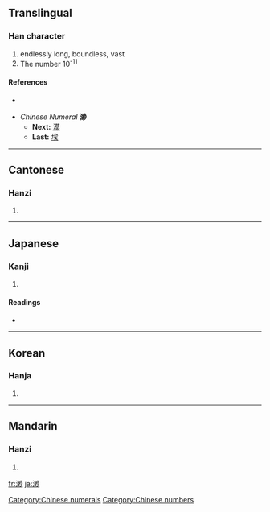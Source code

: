 ==Translingual==

===Han character===
{{Han char|rn=85|rad=水|as=09|sn=12|four=3912<sub>0</sub>|canj=水月山竹 (EBUH)}}

# endlessly long, boundless, vast
# The number 10<sup>-11</sup>

====References====
* {{Han ref|kx=0635.170|dkj=17794|dj=1043.020|hdz=31673.120|uh=6E3A|ud=28218|bh=B4F9|bd=46329}}

* ''Chinese Numeral'' '''渺'''
** '''Next:''' [[漠]]
** '''Last:''' [[埃]]

[[Category:Chinese numerals]]
[[Category:Chinese numbers]]
----

==Cantonese==

===Hanzi===
{{yue-hanzi|jyut=|y=miu5}}

# {{defn|Cantonese}}

----

==Japanese==

===Kanji===
{{ja-kanji|grade=|rs=水09}}

# {{defn|Japanese}}

====Readings====
* {{ja-readings|on=[[びょう]] (byō)|kun=[[ひろい]] (hiroi), [[はるか]] (haruka)}}

----

==Korean==

===Hanja===
{{ko-hanja|hangeul=묘|eumhun=|rv=myo|mr=myo|y=myo}}

# {{defn|Korean}}

----

==Mandarin==

===Hanzi===
{{cmn-hanzi|pin=[[miǎo]] ([[miao3]]), [[shèng]] ([[sheng4]])|wg=miao<sup>3</sup>, sheng<sup>4</sup>}}

# {{defn|Mandarin}}

[[fr:渺]]
[[ja:渺]]